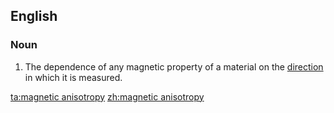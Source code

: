 ==English==

===Noun===
{{en-noun|head=[[magnetic]] [[anisotropy]]|-}}

# {{context|physics|lang=en}} The dependence of any magnetic property of a material on the [[direction]] in which it is measured.

[[ta:magnetic anisotropy]]
[[zh:magnetic anisotropy]]
